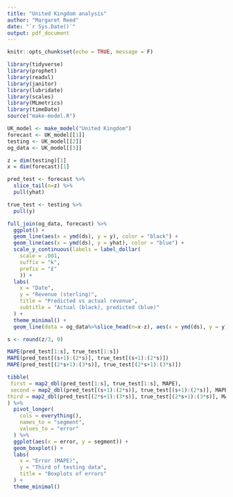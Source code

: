 ```yaml
---
title: "United Kingdom analysis"
author: "Margaret Reed"
date: "`r Sys.Date()`"
output: pdf_document
---
```


```r
knitr::opts_chunk$set(echo = TRUE, message = F)
```

```r
library(tidyverse)
library(prophet)
library(readxl)
library(janitor)
library(lubridate)
library(scales)
library(MLmetrics)
library(timeDate)
source("make-model.R")
```



```r
UK_model <- make_model("United Kingdom")
forecast <- UK_model[[1]]
testing <- UK_model[[2]]
og_data <- UK_model[[3]]
```

```r
z = dim(testing)[1]
x = dim(forecast)[1]

pred_test <- forecast %>%
  slice_tail(n=z) %>%
  pull(yhat)

true_test <- testing %>%
  pull(y)
```


```r
full_join(og_data, forecast) %>%
  ggplot() +
  geom_line(aes(x = ymd(ds), y = y), color = "black") +
  geom_line(aes(x = ymd(ds), y = yhat), color = "blue") +
  scale_y_continuous(labels = label_dollar(
    scale = .001, 
    suffix = "k",
    prefix = "£"
    )) +
  labs(
    x = "Date",
    y = "Revenue (sterling)",
    title = "Predicted vs actual revenue",
    subtitle = "Actual (black), predicted (blue)"
  ) +
  theme_minimal() +
  geom_line(data = og_data%>%slice_head(n=x-z), aes(x = ymd(ds), y = y), color = "grey")
```

```r
s <- round(z/3, 0)

MAPE(pred_test[1:s], true_test[1:s])
MAPE(pred_test[(s+1):(2*s)], true_test[(s+1):(2*s)])
MAPE(pred_test[(2*s+1):(3*s)], true_test[(2*s+1):(3*s)])
```



```r
tibble(
 first = map2_dbl(pred_test[1:s], true_test[1:s], MAPE),
 second = map2_dbl(pred_test[(s+1):(2*s)], true_test[(s+1):(2*s)], MAPE),
third = map2_dbl(pred_test[(2*s+1):(3*s)], true_test[(2*s+1):(3*s)], MAPE)
) %>%
  pivot_longer(
    cols = everything(),
    names_to = "segment",
    values_to = "error"
  ) %>%
  ggplot(aes(x = error, y = segment)) +
  geom_boxplot() +
  labs(
    x = "Error (MAPE)",
    y = "Third of testing data",
    title = "Boxplots of errors"
  ) +
  theme_minimal()
```


